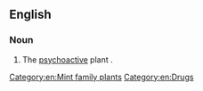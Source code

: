 ==English==
===Noun===
{{en-noun|-|head=[[diviner]][['s]] [[sage]]}}

# The [[psychoactive]] plant {{taxlink|Salvia divinorum|species|noshow=1}}.

[[Category:en:Mint family plants]]
[[Category:en:Drugs]]